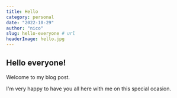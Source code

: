 ```yaml
---
title: Hello
category: personal
date: "2022-10-29"
author: "nico"
slug: hello-everyone # url
headerImage: hello.jpg
---
```


## Hello everyone!

Welcome to my blog post.

I'm very happy to have you all here with me on this special ocasion.
